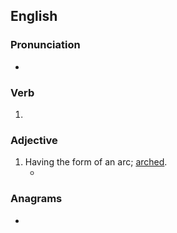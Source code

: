 ==English==

===Pronunciation===
* {{IPA|en|/ɑːkt/}}

===Verb===
{{head|en|verb form}}

# {{en-past of|arc}}

===Adjective===
{{en-adj|more}}

# Having the form of an arc; [[arched]].
#* {{quote-book|1=en|year=2010|author=McSween et al.|title=Things Bogans Like|publisher=Hachette|location=Sydney|page=215 |passage=Designing a tribal tattoo requires the capacity to draw up to 60 '''arced''' or swirled lines with no definite spatial or thematic structure[.]}}

===Anagrams===
* {{anagrams|en|a=acder|Cedar|Cerda|Cerdà|acred|cader|cadre|cared|cedar|decar|e-card|ecard|raced}}